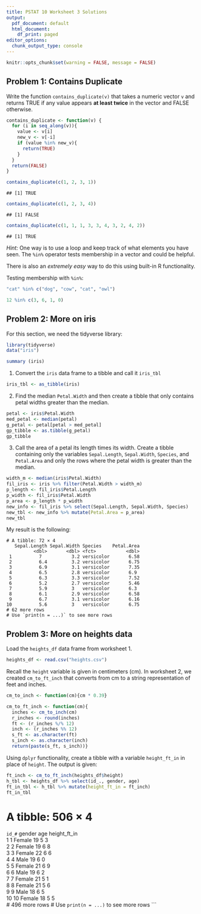 ---
title: PSTAT 10 Worksheet 3 Solutions
output:
  pdf_document: default
  html_document:
    df_print: paged
editor_options: 
  chunk_output_type: console
---

```{r setup, include=FALSE} 
knitr::opts_chunk$set(warning = FALSE, message = FALSE) 
```

## Problem 1: Contains Duplicate

Write the function `contains_duplicate(v)` that takes a numeric vector `v` and returns TRUE if any value appears **at least twice** in the vector and FALSE otherwise.

```{r, eval=FALSE}
contains_duplicate <- function(v) {
  for (i in seq_along(v)){
    value <- v[i]
    new_v <- v[-i]
    if (value %in% new_v){
      return(TRUE)
    }
  }
  return(FALSE)
}
```

```{r, eval=FALSE}
contains_duplicate(c(1, 2, 3, 1))
```

```         
## [1] TRUE
```

```{r, eval=FALSE}
contains_duplicate(c(1, 2, 3, 4))
```

```
## [1] FALSE
```

```{r, eval=FALSE}
contains_duplicate(c(1, 1, 1, 3, 3, 4, 3, 2, 4, 2))
```

```         
## [1] TRUE
```

*Hint:* One way is to use a loop and keep track of what elements you have seen. The `%in%` operator tests membership in a vector and could be helpful.

There is also an *extremely easy* way to do this using built-in R functionality.

Testing membership with `%in%`:

```{r}
"cat" %in% c("dog", "cow", "cat", "owl")
```

```{r}
12 %in% c(3, 6, 1, 0)
```

## Problem 2: More on iris

For this section, we need the tidyverse library:

```{r attr.message=FALSE}

library(tidyverse)
data("iris")

summary (iris)
```

1.  Convert the `iris` data frame to a tibble and call it `iris_tbl`

```{r}
iris_tbl <- as_tibble(iris)

```

2.  Find the median `Petal.Width` and then create a tibble that only contains petal widths greater than the median.

```{r}

petal <- iris$Petal.Width
med_petal <- median(petal)
g_petal <- petal[petal > med_petal]
gp_tibble <- as.tibble(g_petal)
gp_tibble

```

3.  Call the area of a petal its length times its width. Create a tibble containing only the variables `Sepal.Length`, `Sepal.Width`, `Species`, and `Petal.Area` and only the rows where the petal width is greater than the median.

```{r}

width_m <- median(iris$Petal.Width)
fil_iris <- iris %>% filter(Petal.Width > width_m)
p_length <- fil_iris$Petal.Length
p_width <- fil_iris$Petal.Width
p_area <- p_length * p_width
new_info <- fil_iris %>% select(Sepal.Length, Sepal.Width, Species)
new_tbl <- new_info %>% mutate(Petal.Area = p_area)
new_tbl
```

My result is the following:

```
# A tibble: 72 × 4
   Sepal.Length Sepal.Width Species    Petal.Area
          <dbl>       <dbl> <fct>           <dbl>
 1          7           3.2 versicolor       6.58
 2          6.4         3.2 versicolor       6.75
 3          6.9         3.1 versicolor       7.35
 4          6.5         2.8 versicolor       6.9 
 5          6.3         3.3 versicolor       7.52
 6          5.2         2.7 versicolor       5.46
 7          5.9         3   versicolor       6.3 
 8          6.1         2.9 versicolor       6.58
 9          6.7         3.1 versicolor       6.16
10          5.6         3   versicolor       6.75
# 62 more rows
# Use `print(n = ...)` to see more rows
```

## Problem 3: More on heights data

Load the `heights_df` data frame from worksheet 1.

```{r}
heights_df <- read.csv("heights.csv")
```

Recall the `height` variable is given in centimeters (cm). In worksheet 2, we created `cm_to_ft_inch` that converts from cm to a string representation of feet and inches.

```{r}
cm_to_inch <- function(cm){cm * 0.39}

cm_to_ft_inch <- function(cm){
  inches <- cm_to_inch(cm)
  r_inches <- round(inches)
  ft <- (r_inches %/% 12)
  inch <- (r_inches %% 12)
  s_ft <- as.character(ft)
  s_inch <- as.character(inch)
  return(paste(s_ft, s_inch))}

```

Using `dplyr` functionality, create a tibble with a variable `height_ft_in` in place of `height`. The output is given:

```{r}

ft_inch <- cm_to_ft_inch(heights_df$height)
h_tbl <- heights_df %>% select(id_., gender, age)
ft_in_tbl <- h_tbl %>% mutate(height_ft_in = ft_inch)
ft_in_tbl


```
# A tibble: 506 × 4
   `id_#` gender   age height_ft_in
    <dbl> <chr>  <dbl> <chr>       
 1      1 Female    19 5 3         
 2      2 Female    19 6 8         
 3      3 Female    22 6 6         
 4      4 Male      19 6 0         
 5      5 Female    21 6 9         
 6      6 Male      19 6 2         
 7      7 Female    21 5 1         
 8      8 Female    21 5 6         
 9      9 Male      18 6 5         
10     10 Female    18 5 5         
# 496 more rows
# Use `print(n = ...)` to see more rows
```
